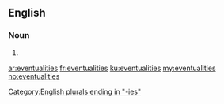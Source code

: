 ==English==

===Noun===
{{head|en|plural}}

# {{plural of|eventuality|lang=en}}

[[Category:English plurals ending in "-ies"]]

[[ar:eventualities]]
[[fr:eventualities]]
[[ku:eventualities]]
[[my:eventualities]]
[[no:eventualities]]